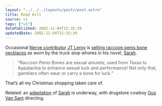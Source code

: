```yaml
---
layout: "../../../layouts/posts/post.astro"
title: Road Kill
source: v1
tags: ["v1"]
datePublished: 2002-12-04T15:35:39
updatedDate: 2002-12-04T15:35:39
---
```


Occasional [Nerve contributor][1] [JT Leroy][2] is [selling raccoon penis bone necklaces][3] as worn by the truck stop whores in his novel, [Sarah][4].

> &#8220;Raccoon Penis Bones are sexual amulets, used from Texas to Appalachia to enhance sexual luck and performance! Not only that, gamblers often wear or carry a bone for luck.&#8221;

That&#8217;s all my Christmas shopping taken care of.

Related: an [adaptation][5] of [Sarah][6] is underway, with drugstore cowboy [Gus Van Sant][7] directing.

[1]: http://www.jtleroy.com/OtherWritings/nerve.html "JT Leroy: Nerve articles"
[2]: http://www.jtleroy.com/
[3]: http://www.jtleroy.com/coolStuff/coonpenis.html "JT Leroy: Coon Penis Bone (Guaranteed, 100% from road kill Raccoon)"
[4]: http://www.amazon.co.uk/exec/obidos/ASIN/0747549281/ "Amazon.co.uk: JT Leroy's Sarah"
[5]: http://www.jtleroy.com/sarahthefilm/sarahthefilm.html "JT Leroy: Sarah the Film"
[6]: http://www.nypress.com/13/14/books/books.cfm "New York Press: Sarah - An excerpt from the novel"
[7]: http://uk.imdb.com/Name?Van+Sant,+Gus "IMDb: Gus Van Sant"
